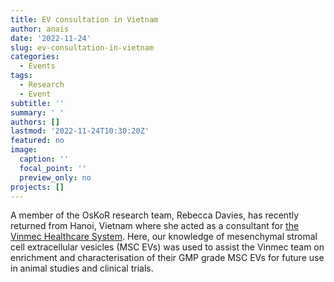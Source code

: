 ```yaml
---
title: EV consultation in Vietnam
author: anais
date: '2022-11-24'
slug: ev-consultation-in-vietnam
categories:
  - Events
tags: 
  - Research
  - Event
subtitle: ''
summary: ' '
authors: []
lastmod: '2022-11-24T10:30:20Z'
featured: no
image:
  caption: ''
  focal_point: ''
  preview_only: no
projects: []
---
```

A member of the OsKoR research team, Rebecca Davies, has recently returned from Hanoi, Vietnam where she acted as a consultant for [the Vinmec Healthcare System]('https://www.vinmec.com/en/'). Here, our knowledge of mesenchymal stromal cell extracellular vesicles (MSC EVs) was used to assist the Vinmec team on enrichment and characterisation of their GMP grade MSC EVs for future use in animal studies and clinical trials.
